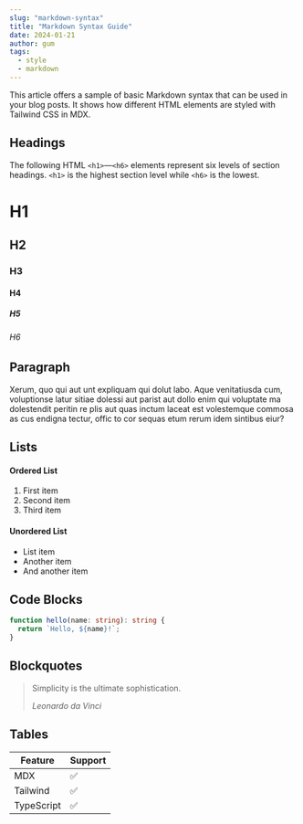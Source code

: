 ```yaml
---
slug: "markdown-syntax"
title: "Markdown Syntax Guide"
date: 2024-01-21
author: gum
tags:
  - style
  - markdown
---
```


This article offers a sample of basic Markdown syntax that can be used in your blog posts. It shows how different HTML elements are styled with Tailwind CSS in MDX.

## Headings

The following HTML `<h1>`—`<h6>` elements represent six levels of section headings. `<h1>` is the highest section level while `<h6>` is the lowest.

# H1

## H2

### H3

#### H4

##### H5

###### H6

## Paragraph

Xerum, quo qui aut unt expliquam qui dolut labo. Aque venitatiusda cum, voluptionse latur sitiae dolessi aut parist aut dollo enim qui voluptate ma dolestendit peritin re plis aut quas inctum laceat est volestemque commosa as cus endigna tectur, offic to cor sequas etum rerum idem sintibus eiur?

## Lists

#### Ordered List

1. First item
2. Second item
3. Third item

#### Unordered List

- List item
- Another item
- And another item

## Code Blocks

```typescript
function hello(name: string): string {
  return `Hello, ${name}!`;
}
```

## Blockquotes

> Simplicity is the ultimate sophistication.
>
> <cite>Leonardo da Vinci</cite>

## Tables

| Feature | Support |
| ------- | ------- |
| MDX     | ✅      |
| Tailwind| ✅      |
| TypeScript| ✅    | 